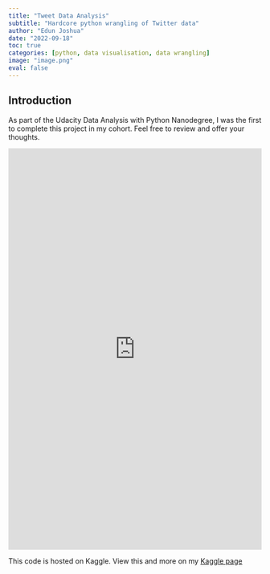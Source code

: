 ```yaml
---
title: "Tweet Data Analysis"
subtitle: "Hardcore python wrangling of Twitter data"
author: "Edun Joshua"
date: "2022-09-18"
toc: true
categories: [python, data visualisation, data wrangling]
image: "image.png"
eval: false
---
```


## Introduction
As part of the Udacity Data Analysis with Python Nanodegree, I was the first to complete this project in my cohort. Feel free to review and offer your thoughts.
```{=html}
<iframe src="https://www.kaggle.com/embed/joshuaolubori/tweet-data-wrangling-and-analysis?kernelSessionId=105920798" height="800" style="margin: 0 auto; width: 100%; max-width: 950px;" frameborder="0" scrolling="auto" title="Tweet Data Wrangling and Analysis">

</iframe>
```
This code is hosted on Kaggle. View this and more on my [Kaggle page](https://www.kaggle.com/code/joshuaolubori/tweet-data-wrangling-and-analysis)